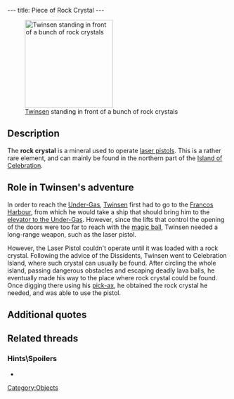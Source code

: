 ---
title: Piece of Rock Crystal
---

[[Image:Screenshot-lba2-ingame-island_of_the_celebration-getting_rock_crystal_3.gif|right|thumb|200px|[[Twinsen]] standing in front of a bunch of rock crystals]]

{{Quote|
Quote=This piece of the Crystal of Celebration is of unmatched purity. It will allow you to operate a pisto-Laser.|
Character=Official description}}

==Description==
The '''rock crystal''' is a mineral used to operate [[Laser Pistol|laser pistols]]. This is a rather rare element, and can mainly be found in the northern part of the [[Island of Celebration]].

==Role in Twinsen's adventure==
In order to reach the [[Under-Gas]], [[Twinsen]] first had to go to the [[Francos Harbour]], from which he would take a ship that should bring him to the [[elevator to the Under-Gas]]. However, since the lifts that control the opening of the doors were too far to reach with the [[magic ball]], Twinsen needed a long-range weapon, such as the laser pistol.

However, the Laser Pistol couldn't operate until it was loaded with a rock crystal. Following the advice of the Dissidents, Twinsen went to Celebration Island, where such crystal can usually be found. After circling the whole island, passing dangerous obstacles and escaping deadly lava balls, he eventually made his way to the place where rock crystal could be found. Once digging there using his [[pick-ax]], he obtained the rock crystal he needed, and was able to use the pistol.

==Additional quotes==
{{Quote|
Quote=You now own a laser-pistol in working condition. It gives you enough firepower to reach distant targets that your magical ball cannot reach.|
Character=When Twinsen picked the crystal}}

==Related threads==
===Hints\Spoilers===
* {{thread|id=7105|title=LBA2, Questions}}

[[Category:Objects]]